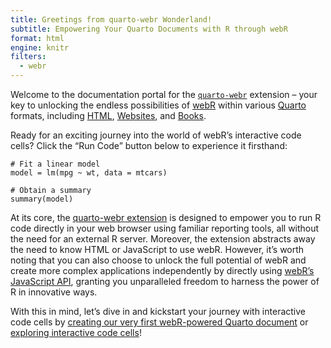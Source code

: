 ```yaml
---
title: Greetings from quarto-webr Wonderland!
subtitle: Empowering Your Quarto Documents with R through webR
format: html
engine: knitr
filters:
  - webr
---
```


Welcome to the documentation portal for the [`quarto-webr`](https://github.com/coatless/quarto-webr) extension – your key to unlocking the endless possibilities of [webR](https://docs.r-wasm.org/webr/latest/) within various [Quarto](https://quarto.org/) formats, including [HTML](https://quarto.org/docs/output-formats/html-basics.html), [Websites](https://quarto.org/docs/websites/), and [Books](https://quarto.org/docs/books). 

Ready for an exciting journey into the world of webR's interactive code cells? Click the "Run Code" button below to experience it firsthand:

```webr-r
# Fit a linear model
model = lm(mpg ~ wt, data = mtcars)

# Obtain a summary
summary(model)
```

At its core, the [quarto-webr extension](https://github.com/coatless/quarto-webr) is designed to empower you to run R code directly in your web browser using familiar reporting tools, all without the need for an external R server.  Moreover, the extension abstracts away the need to know HTML or JavaScript to use webR. However, it's worth noting that you can also choose to unlock the full potential of webR and create more complex applications independently by directly using [webR's JavaScript API](https://docs.r-wasm.org/webr/latest/evaluating.html), granting you unparalleled freedom to harness the power of R in innovative ways.

With this in mind, let's dive in and kickstart your journey with interactive code cells by [creating our very first webR-powered Quarto document](webr-first-steps.qmd) or [exploring interactive code cells](webr-code-cell-demos.qmd)!
